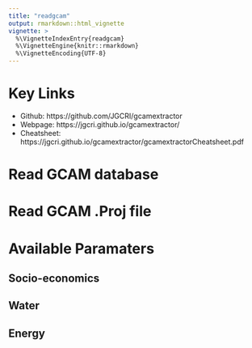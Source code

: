 ```yaml
---
title: "readgcam"
output: rmarkdown::html_vignette
vignette: >
  %\VignetteIndexEntry{readgcam}
  %\VignetteEngine{knitr::rmarkdown}
  %\VignetteEncoding{UTF-8}
---
```



<!-------------------------->
<!-------------------------->
# Key Links
<!-------------------------->
<!-------------------------->

- Github: https://github.com/JGCRI/gcamextractor
- Webpage: https://jgcri.github.io/gcamextractor/
- Cheatsheet: https://jgcri.github.io/gcamextractor/gcamextractorCheatsheet.pdf

<!-------------------------->
<!-------------------------->
# Read GCAM database
<!-------------------------->
<!-------------------------->

<!-------------------------->
<!-------------------------->
# Read GCAM .Proj file
<!-------------------------->
<!-------------------------->

<!-------------------------->
<!-------------------------->
# Available Paramaters
<!-------------------------->
<!-------------------------->

<!-- Add metis.param list figure->

<!-------------------------->
## Socio-economics
<!-------------------------->

<!-------------------------->
## Water
<!-------------------------->

<!-------------------------->
## Energy
<!-------------------------->


